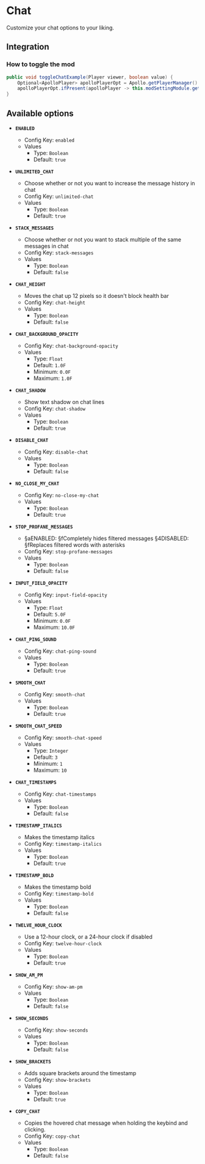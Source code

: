 # Chat

Customize your chat options to your liking.

## Integration

### How to toggle the mod

```java
public void toggleChatExample(Player viewer, boolean value) {
    Optional<ApolloPlayer> apolloPlayerOpt = Apollo.getPlayerManager().getPlayer(viewer.getUniqueId());
    apolloPlayerOpt.ifPresent(apolloPlayer -> this.modSettingModule.getOptions().set(apolloPlayer, ModChat.ENABLED, value));
}
```

## Available options

- __`ENABLED`__
    - Config Key: `enabled`
    - Values
        - Type: `Boolean`
        - Default: `true`

- __`UNLIMITED_CHAT`__
    - Choose whether or not you want to increase the message history in chat
    - Config Key: `unlimited-chat`
    - Values
        - Type: `Boolean`
        - Default: `true`

- __`STACK_MESSAGES`__
    - Choose whether or not you want to stack multiple of the same messages in chat
    - Config Key: `stack-messages`
    - Values
        - Type: `Boolean`
        - Default: `false`

- __`CHAT_HEIGHT`__
    - Moves the chat up 12 pixels so it doesn't block health bar
    - Config Key: `chat-height`
    - Values
        - Type: `Boolean`
        - Default: `false`

- __`CHAT_BACKGROUND_OPACITY`__
    - Config Key: `chat-background-opacity`
    - Values
        - Type: `Float`
        - Default: `1.0F`
        - Minimum: `0.0F`
        - Maximum: `1.0F`

- __`CHAT_SHADOW`__
    - Show text shadow on chat lines
    - Config Key: `chat-shadow`
    - Values
        - Type: `Boolean`
        - Default: `true`

- __`DISABLE_CHAT`__
    - Config Key: `disable-chat`
    - Values
        - Type: `Boolean`
        - Default: `false`

- __`NO_CLOSE_MY_CHAT`__
    - Config Key: `no-close-my-chat`
    - Values
        - Type: `Boolean`
        - Default: `true`

- __`STOP_PROFANE_MESSAGES`__
    - §aENABLED: §fCompletely hides filtered messages 
§4DISABLED: §fReplaces filtered words with asterisks
    - Config Key: `stop-profane-messages`
    - Values
        - Type: `Boolean`
        - Default: `false`

- __`INPUT_FIELD_OPACITY`__
    - Config Key: `input-field-opacity`
    - Values
        - Type: `Float`
        - Default: `5.0F`
        - Minimum: `0.0F`
        - Maximum: `10.0F`

- __`CHAT_PING_SOUND`__
    - Config Key: `chat-ping-sound`
    - Values
        - Type: `Boolean`
        - Default: `true`

- __`SMOOTH_CHAT`__
    - Config Key: `smooth-chat`
    - Values
        - Type: `Boolean`
        - Default: `true`

- __`SMOOTH_CHAT_SPEED`__
    - Config Key: `smooth-chat-speed`
    - Values
        - Type: `Integer`
        - Default: `3`
        - Minimum: `1`
        - Maximum: `10`

- __`CHAT_TIMESTAMPS`__
    - Config Key: `chat-timestamps`
    - Values
        - Type: `Boolean`
        - Default: `false`

- __`TIMESTAMP_ITALICS`__
    - Makes the timestamp italics
    - Config Key: `timestamp-italics`
    - Values
        - Type: `Boolean`
        - Default: `true`

- __`TIMESTAMP_BOLD`__
    - Makes the timestamp bold
    - Config Key: `timestamp-bold`
    - Values
        - Type: `Boolean`
        - Default: `false`

- __`TWELVE_HOUR_CLOCK`__
    - Use a 12-hour clock, or a 24-hour clock if disabled
    - Config Key: `twelve-hour-clock`
    - Values
        - Type: `Boolean`
        - Default: `true`

- __`SHOW_AM_PM`__
    - Config Key: `show-am-pm`
    - Values
        - Type: `Boolean`
        - Default: `false`

- __`SHOW_SECONDS`__
    - Config Key: `show-seconds`
    - Values
        - Type: `Boolean`
        - Default: `false`

- __`SHOW_BRACKETS`__
    - Adds square brackets around the timestamp
    - Config Key: `show-brackets`
    - Values
        - Type: `Boolean`
        - Default: `true`

- __`COPY_CHAT`__
    - Copies the hovered chat message when holding the keybind and clicking.
    - Config Key: `copy-chat`
    - Values
        - Type: `Boolean`
        - Default: `false`

